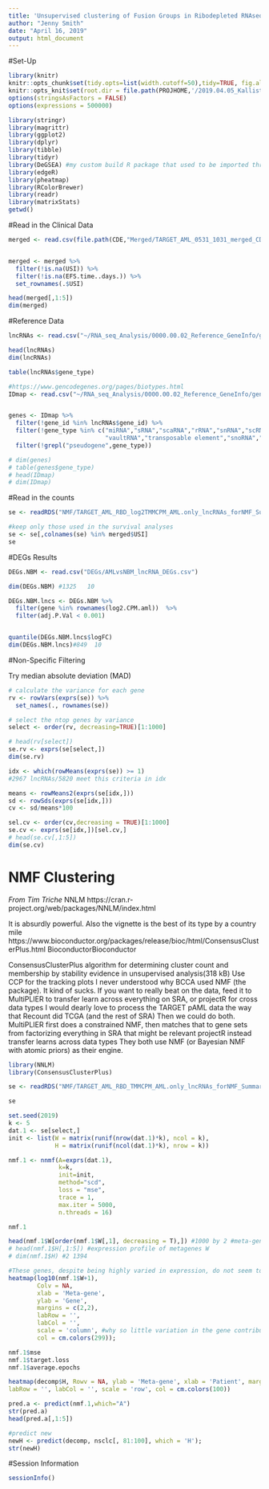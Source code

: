 ```yaml
---
title: 'Unsupervised clustering of Fusion Groups in Ribodepleted RNAseq'
author: "Jenny Smith"
date: "April 16, 2019"
output: html_document
---
```


#Set-Up

```r
library(knitr)
knitr::opts_chunk$set(tidy.opts=list(width.cutoff=50),tidy=TRUE, fig.align='center', fig.height=5, fig.width=8, dpi = 600)
knitr::opts_knit$set(root.dir = file.path(PROJHOME,'/2019.04.05_Kallisto_DE_Transcriptome_MS/'))
options(stringsAsFactors = FALSE)
options(expressions = 500000)
```

```r
library(stringr)
library(magrittr)
library(ggplot2)
library(dplyr)
library(tibble)
library(tidyr)
library(DeGSEA) #my custom build R package that used to be imported through `source()`
library(edgeR)
library(pheatmap)
library(RColorBrewer)
library(readr)
library(matrixStats)
getwd()
```


#Read in the Clinical Data

```r
merged <- read.csv(file.path(CDE,"Merged/TARGET_AML_0531_1031_merged_CDEs_9.4.19.csv"))


merged <- merged %>% 
  filter(!is.na(USI)) %>% 
  filter(!is.na(EFS.time..days.)) %>%
  set_rownames(.$USI)

head(merged[,1:5])
dim(merged)
```


#Reference Data

```r
lncRNAs <- read.csv("~/RNA_seq_Analysis/0000.00.02_Reference_GeneInfo/gencode.v29.lncRNAs_GeneLevel.IDmap.csv", row.names = 1)

head(lncRNAs)
dim(lncRNAs)

table(lncRNAs$gene_type)
```

```r
#https://www.gencodegenes.org/pages/biotypes.html
IDmap <- read.csv("~/RNA_seq_Analysis/0000.00.02_Reference_GeneInfo/gencode.v29_RepBase.v24.01_GeneLevel_IDmap_anno.csv")


genes <- IDmap %>% 
  filter(!gene_id %in% lncRNAs$gene_id) %>% 
  filter(!gene_type %in% c("miRNA","sRNA","scaRNA","rRNA","snRNA","scRNA",
                           "vaultRNA","transposable element","snoRNA","misc_RNA")) %>% 
  filter(!grepl("pseudogene",gene_type))

# dim(genes)
# table(genes$gene_type)
# head(IDmap)
# dim(IDmap)
```


#Read in the counts

```r
se <- readRDS("NMF/TARGET_AML_RBD_log2TMMCPM_AML.only_lncRNAs_forNMF_SummarizedExperiment.RDS")
```

```r
#keep only those used in the survival analyses
se <- se[,colnames(se) %in% merged$USI] 
se
```


#DEGs Results 

```r
DEGs.NBM <- read.csv("DEGs/AMLvsNBM_lncRNA_DEGs.csv")

dim(DEGs.NBM) #1325   10
```

```r
DEGs.NBM.lncs <- DEGs.NBM %>% 
  filter(gene %in% rownames(log2.CPM.aml))  %>% 
  filter(adj.P.Val < 0.001)


quantile(DEGs.NBM.lncs$logFC) 
dim(DEGs.NBM.lncs)#849  10
```


#Non-Specific Filtering

Try median absolute deviation (MAD)

```r
# calculate the variance for each gene
rv <- rowVars(exprs(se)) %>% 
  set_names(., rownames(se))

# select the ntop genes by variance
select <- order(rv, decreasing=TRUE)[1:1000]

# head(rv[select])
se.rv <- exprs(se[select,])
dim(se.rv)
```

```r
idx <- which(rowMeans(exprs(se)) >= 1)
#2967 lncRNAs/5820 meet this criteria in idx

means <- rowMeans2(exprs(se[idx,]))
sd <- rowSds(exprs(se[idx,]))
cv <- sd/means*100

sel.cv <- order(cv,decreasing = TRUE)[1:1000]
se.cv <- exprs(se[idx,])[sel.cv,]
# head(se.cv[,1:5])
dim(se.cv)
```






# NMF Clustering 

*From Tim Triche*
NNLM
https://cran.r-project.org/web/packages/NNLM/index.html

It is absurdly powerful. Also the vignette is the best of its type by a country mile
https://www.bioconductor.org/packages/release/bioc/html/ConsensusClusterPlus.html
BioconductorBioconductor

ConsensusClusterPlus
algorithm for determining cluster count and membership by stability evidence in unsupervised analysis(318 kB)
Use CCP for the tracking plots
I never understood why BCCA used NMF (the package). It kind of sucks.
If you want to really beat on the data, feed it to MultiPLIER to transfer learn across everything on SRA, or projectR for cross data types
I would dearly love to process the TARGET pAML data the way that Recount did TCGA (and the rest of SRA)
Then we could do both.
MultiPLIER first does a constrained NMF, then matches that to gene sets from factorizing everything in SRA that might be relevant
projectR instead transfer learns across data types
They both use NMF (or Bayesian NMF with atomic priors) as their engine.


```r
library(NNLM)
library(ConsensusClusterPlus)
```

```r
se <- readRDS("NMF/TARGET_AML_RBD_TMMCPM_AML.only_lncRNAs_forNMF_SummarizedExperiment.RDS")

se
```

```r
set.seed(2019)
k <- 5
dat.1 <- se[select,]
init <- list(W = matrix(runif(nrow(dat.1)*k), ncol = k),
             H = matrix(runif(ncol(dat.1)*k), nrow = k))

nmf.1 <- nnmf(A=exprs(dat.1),
              k=k,
              init=init,
              method="scd", 
              loss = "mse",
              trace = 1,
              max.iter = 5000,
              n.threads = 16)

nmf.1
```

```r
head(nmf.1$W[order(nmf.1$W[,1], decreasing = T),]) #1000 by 2 #meta-genes,
# head(nmf.1$H[,1:5]) #expression profile of metagenes W
# dim(nmf.1$H) #2 1394
```

```r
#These genes, despite being highly varied in expression, do not seem to have expression patterns that are good for differentiation any differences among the genes. I think that the issue is #ENSG00000283907 which is literally 1000x more than most other genes. Log2/log10 of W matrix does not help....
heatmap(log10(nmf.1$W+1), 
        Colv = NA, 
        xlab = 'Meta-gene', 
        ylab = 'Gene',
        margins = c(2,2),
        labRow = '', 
        labCol = '', 
        scale = 'column', #why so little variation in the gene contributions to metagenes????
        col = cm.colors(299));
```

```r
nmf.1$mse
nmf.1$target.loss
nmf.1$average.epochs
```

```r
heatmap(decomp$H, Rowv = NA, ylab = 'Meta-gene', xlab = 'Patient', margins = c(2,2),
labRow = '', labCol = '', scale = 'row', col = cm.colors(100))
```

```r
pred.a <- predict(nmf.1,which="A")
str(pred.a)
head(pred.a[,1:5])
```

```r
#predict new 
newH <- predict(decomp, nsclc[, 81:100], which = 'H');
str(newH)
```



#Session Information 

```r
sessionInfo()
```

